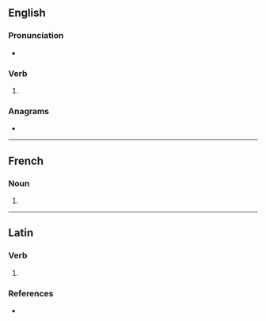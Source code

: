 {{also|HIES}}
==English==

===Pronunciation===
* {{rhymes|aɪz|lang=en}}

===Verb===
{{head|en|verb form}}

# {{en-third-person singular of|hie}}

===Anagrams===
* {{anagrams|en|a=ehis|Hise|eish|heis|shie}}

----

==French==

===Noun===
{{head|fr|noun plural form|g=f}}

# {{plural of|hie|lang=fr}}

----

==Latin==

===Verb===
{{la-verb-form|hiēs}}

# {{inflection of|hiō||2|s|pres|actv|subj|lang=la}}

===References===
* {{R:du Cange}}